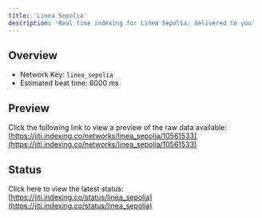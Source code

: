 ```yaml
---
title: 'Linea Sepolia'
description: 'Real time indexing for Linea Sepolia; delivered to you'
---
```


## Overview
- Network Key: `linea_sepolia`
- Estimated beat time: 6000 ms

## Preview
Click the following link to view a preview of the raw data available: [https://jiti.indexing.co/networks/linea_sepolia/10561533](https://jiti.indexing.co/networks/linea_sepolia/10561533)

## Status
Click here to view the latest status: [https://jiti.indexing.co/status/linea_sepolia](https://jiti.indexing.co/status/linea_sepolia)
